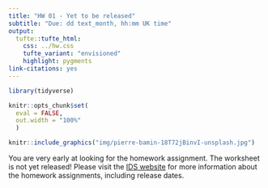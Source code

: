 ```yaml
---
title: "HW 01 - Yet to be released"
subtitle: "Due: dd text_month, hh:mm UK time"
output: 
  tufte::tufte_html:
    css: ../hw.css
    tufte_variant: "envisioned"
    highlight: pygments
link-citations: yes
---
```


```r
library(tidyverse)

knitr::opts_chunk$set(
  eval = FALSE,
  out.width = "100%"
  )
```

```r
knitr::include_graphics("img/pierre-bamin-18T72jBinvI-unsplash.jpg")
```

You are very early at looking for the homework assignment. The worksheet is not yet released! Please visit the [IDS website](https://uoe-ids.netlify.app/assessments/homework/) for more information about the homework assignments, including release dates.
